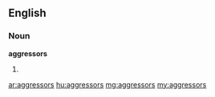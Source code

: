 ==English==

===Noun===
'''aggressors'''

# {{plural of|aggressor}}

[[ar:aggressors]]
[[hu:aggressors]]
[[mg:aggressors]]
[[my:aggressors]]